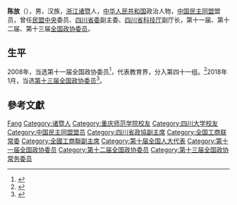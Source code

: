 '''陈放'''（{{bd|1960年|7月||catIdx=Chen陈}}），男，汉族，[[浙江|浙江]][[诸暨|诸暨]]人，[[中华人民共和国|中华人民共和国]]政治人物，[[中国民主同盟|中国民主同盟]]盟员，曾任[[民盟中央|民盟中央]]委员、[[中国民主同盟四川省委员会|四川省委]]副主委、[[四川省科技厅|四川省科技厅]]副厅长，第十一届、第十二届、第十三届[[全国政协委员|全国政协委员]]。

== 生平 ==
2008年，当选第十一届全国政协委员<ref>{{cite news|title=第十一届全国政协委员名单|url=http://www.indaa.com.cn/zt/2009qglh/zxzs/200903/t20090303_127573.html|accessdate=2013-04-09|newspaper=新华社北京1月25日电 中国人民政治协商会议第十一届全国委员会委员名单(共2237人，2008年1月25日政协第十届全国委员会常务委员会第二十次会议通过)|date=2008-01-25|deadurl=yes|archiveurl=https://web.archive.org/web/20130928014403/http://www.indaa.com.cn/zt/2009qglh/zxzs/200903/t20090303_127573.html|archivedate=2013-09-28}}</ref>，代表教育界，分入第四十一组。<ref>{{cite news|title=全国政协信息-陈放|url=http://www.cppcc.gov.cn/CMS/wylibary/showJcwyxtInfoWylibary.action?tabJcwyxt.guid=11W0014200&wytype=wjwy|accessdate=2013-04-11|newspaper=全国政协委员会|archive-date=2018-01-27|archive-url=https://web.archive.org/web/20180127143340/http://www.cppcc.gov.cn/CMS/wylibary/showJcwyxtInfoWylibary.action?tabJcwyxt.guid=11W0014200&wytype=wjwy|dead-url=no}}</ref>2018年1月，当选[[中国人民政治协商会议第十三届全国委员会委员名单|第十三届全国政协委员]]<ref>{{Cite web|url=http://sports.163.com/18/0126/06/D92BRKK400051C89.html|title=中国人民政治协商会议第十三届全国委员会委员名单|accessdate=2018-01-26|last=|work=网易|archive-url=https://web.archive.org/web/20180127143232/http://sports.163.com/18/0126/06/D92BRKK400051C89.html|archive-date=2018-01-27|dead-url=yes}}</ref>。

== 參考文獻 ==
{{reflist}}

{{中华全国工商业联合会第十一届执行委员会}}
{{中华全国工商业联合会第十二届执行委员会}}

{{Authority control}}

{{DEFAULTSORT:Chen陈}}
[[Category:陈姓|Fang]]
[[Category:诸暨人|Category:诸暨人]]
[[Category:重庆师范学院校友|Category:重庆师范学院校友]]
[[Category:四川大学校友|Category:四川大学校友]]
[[Category:中国民主同盟盟员|Category:中国民主同盟盟员]]
[[Category:四川省政協副主席|Category:四川省政協副主席]]
[[Category:全国工商联常委|Category:全国工商联常委]]
[[Category:全國工商聯副主席|Category:全國工商聯副主席]]
[[Category:第十届全国人大代表|Category:第十届全国人大代表]]
[[Category:第十一届全国政协委员|Category:第十一届全国政协委员]]
[[Category:第十二届全国政协委员|Category:第十二届全国政协委员]]
[[Category:第十三届全国政协常务委员|Category:第十三届全国政协常务委员]]


{{中国政治人物小作品}}